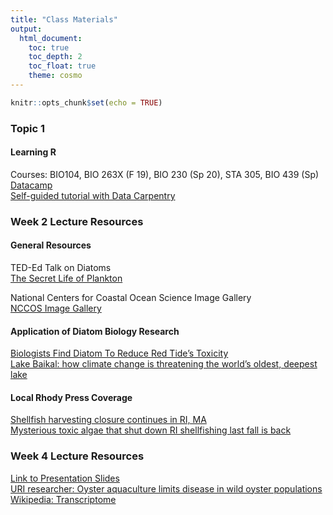 ```yaml
---
title: "Class Materials"
output:
  html_document:
    toc: true
    toc_depth: 2
    toc_float: true
    theme: cosmo
---
```


```r
knitr::opts_chunk$set(echo = TRUE)
```

### Topic 1

#### Learning R
Courses: BIO104, BIO 263X (F 19), BIO 230 (Sp 20), STA 305, BIO 439 (Sp)  
[Datacamp](https://www.datacamp.com/courses/free-introduction-to-r)  
[Self-guided tutorial with Data Carpentry](https://datacarpentry.org/R-ecology-lesson/)

### Week 2 Lecture Resources

#### General Resources  

TED-Ed Talk on Diatoms  
[The Secret Life of Plankton](https://www.ted.com/talks/the_secret_life_of_plankton/transcript?language=en)  

National Centers for Coastal Ocean Science Image Gallery  
[NCCOS Image Gallery](https://coastalscience.noaa.gov/research/stressor-impacts-mitigation/pmn/image-gallery/)  

#### Application of Diatom Biology Research  
[Biologists Find Diatom To Reduce Red Tide's Toxicity](https://www.sciencedaily.com/releases/2008/08/080820163241.htm)  
[Lake Baikal: how climate change is threatening the world’s oldest, deepest lake](https://theconversation.com/lake-baikal-how-climate-change-is-threatening-the-worlds-oldest-deepest-lake-109389)  

#### Local Rhody Press Coverage  
[Shellfish harvesting closure continues in RI, MA](https://turnto10.com/news/local/shellfish-harvesting-closure-continues-in-ri-ma)  
[Mysterious toxic algae that shut down RI shellfishing last fall is back](https://www.providencejournal.com/news/20170303/mysterious-toxic-algae-that-shut-down-ri-shellfishing-last-fall-is-back)  

### Week 4 Lecture Resources
[Link to Presentation Slides](https://github.com/BobLiterman/bio260X_spring19/blob/master/Slides/Erin_Roberts_Slides.pdf)  
[URI researcher: Oyster aquaculture limits disease in wild oyster populations](https://www.thewesterlysun.com/news/charlestown/uri-researcher-oyster-aquaculture-limits-disease-in-wild-oyster-populations/article_6d77959e-07b3-11e9-98cf-53f4ac62e0ed.html)  
[Wikipedia: Transcriptome](https://en.wikipedia.org/wiki/Transcriptome)  
